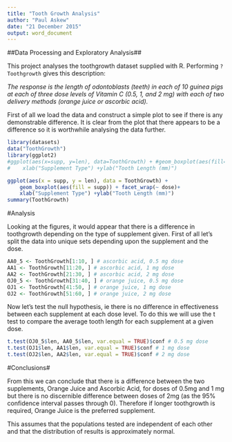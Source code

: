 ```yaml
---
title: "Tooth Growth Analysis"
author: "Paul Askew"
date: "21 December 2015"
output: word_document
---
```

##Data Processing and Exploratory Analysis##

This project analyses the toothgrowth dataset supplied with R.  Performing `?Toothgrowth` gives this description:

*The response is the length of odontoblasts (teeth) in each of 10 guinea pigs at each of three dose levels of Vitamin C (0.5, 1, and 2 mg) with each of two delivery methods (orange juice or ascorbic acid).*

First of all we load the data and construct a simple plot to see if there is any demonstrable difference.  It is clear from the plot that there appears to be a difference so it is worthwhile analysing the data further.
```r
library(datasets)
data("ToothGrowth")
library(ggplot2)
#ggplot(aes(x=supp, y=len), data=ToothGrowth) + #geom_boxplot(aes(fill=supp))+ 
#    xlab("Supplement Type") +ylab("Tooth Length (mm)") 

ggplot(aes(x = supp, y = len), data = ToothGrowth) +
    geom_boxplot(aes(fill = supp)) + facet_wrap(~ dose)+ 
    xlab("Supplement Type") +ylab("Tooth Length (mm)") 
summary(ToothGrowth)
```


#Analysis

Looking at the figures, it would appear that there is a difference in toothgrowth depending on the type of supplement given. First of all let's split the data into unique sets depending upon the supplement and the dose.

```r
AA0_5 <- ToothGrowth[1:10, ] # ascorbic acid, 0.5 mg dose
AA1 <- ToothGrowth[11:20, ] # ascorbic acid, 1 mg dose
AA2 <- ToothGrowth[21:30, ] # ascorbic acid, 2 mg dose
OJ0_5 <- ToothGrowth[31:40, ] # orange juice, 0.5 mg dose
OJ1 <- ToothGrowth[41:50, ] # orange juice, 1 mg dose
OJ2 <- ToothGrowth[51:60, ] # orange juice, 2 mg dose
```

Now let's test the null hypothesis, ie there is no difference in effectiveness between each supplement at each dose level.  To do this we will use the t test to compare the average tooth length for each supplement at a given dose.

```r
t.test(OJ0_5$len, AA0_5$len, var.equal = TRUE)$conf # 0.5 mg dose
t.test(OJ1$len, AA1$len, var.equal = TRUE)$conf # 1 mg dose
t.test(OJ2$len, AA2$len, var.equal = TRUE)$conf # 2 mg dose
```

#Conclusions#

From this we can conclude that there is a difference between the two supplements, Orange Juice and Ascorbic Acid, for doses of 0.5mg and 1 mg but there is no discernible difference between doses of 2mg (as the 95% confidence interval passes through 0).  Therefore if longer toothgrowth is required, Orange Juice is the preferred supplement.

This assumes that the populations tested are independent of each other and that the distribution of results is approximately normal.
